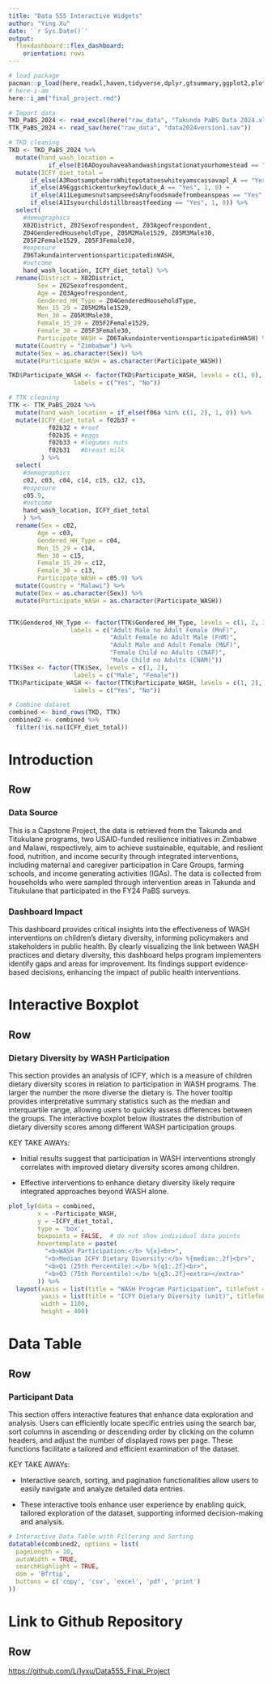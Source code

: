 ---
title: "Data 555 Interactive Widgets"
author: "Ying Xu"
date: '`r Sys.Date()`'
output: 
  flexdashboard::flex_dashboard:
    orientation: rows
---

```{r}
# load package
pacman::p_load(here,readxl,haven,tidyverse,dplyr,gtsummary,ggplot2,plotly,DT)
# here-i-am
here::i_am("final_project.rmd") 
```

```{r cleaning}
# Import data
TKD_PaBS_2024 <- read_excel(here("raw_data", "Takunda PaBS Data 2024.xlsx"))
TTK_PaBS_2024 <- read_sav(here("raw_data", "data2024version1.sav"))

# TKD cleaning
TKD <- TKD_PaBS_2024 %>%
  mutate(hand_wash_location = 
           if_else(E16ADoyouhaveahandwashingstationatyourhomestead == "Yes", 1, 0)) %>%
  mutate(ICFY_diet_total = 
      if_else(A3RootsamptubersWhitepotatoeswhiteyamscassavapl_A == "Yes", 1, 0) +     #root
      if_else(A9Eggschickenturkeyfowlduck_A == "Yes", 1, 0) +                         #eggs
      if_else(A11LegumesnutsampseedsAnyfoodsmadefrombeanspeas == "Yes", 1, 0) +       #legumes nuts
      if_else(A1Isyourchildstillbreastfeeding == "Yes", 1, 0)) %>%                    #breast milk
  select(
    #demographics
    X02District, Z02Sexofrespondent, Z03Ageofrespondent, 
    Z04GenderedHouseholdType, Z05M2Male1529, Z05M3Male30, 
    Z05F2Female1529, Z05F3Female30,
    #exposure
    Z06TakundainterventionsparticipatedinWASH,
    #outcome
    hand_wash_location, ICFY_diet_total) %>%
  rename(District = X02District,
        Sex = Z02Sexofrespondent,
        Age = Z03Ageofrespondent,
        Gendered_HH_Type = Z04GenderedHouseholdType,
        Men_15_29 = Z05M2Male1529,
        Men_30 = Z05M3Male30,
        Female_15_29 = Z05F2Female1529,
        Female_30 = Z05F3Female30,
        Participate_WASH = Z06TakundainterventionsparticipatedinWASH) %>%
  mutate(Country = "Zimbabwe") %>%
  mutate(Sex = as.character(Sex)) %>%
  mutate(Participate_WASH = as.character(Participate_WASH))

TKD$Participate_WASH <- factor(TKD$Participate_WASH, levels = c(1, 0), 
                  labels = c("Yes", "No"))

# TTK cleaning
TTK <- TTK_PaBS_2024 %>%
  mutate(hand_wash_location = if_else(f06a %in% c(1, 2), 1, 0)) %>%
  mutate(ICFY_diet_total = f02b37 + 
           f02b32 + #root
           f02b35 + #eggs
           f02b33 + #legumes nuts
           f02b31   #breast milk
         ) %>%
  select(
    #demographics
    c02, c03, c04, c14, c15, c12, c13,
    #exposure
    c05.9,
    #outcome
    hand_wash_location, ICFY_diet_total
    ) %>%
  rename(Sex = c02,
        Age = c03,
        Gendered_HH_Type = c04,
        Men_15_29 = c14,
        Men_30 = c15,
        Female_15_29 = c12,
        Female_30 = c13,
        Participate_WASH = c05.9) %>%
  mutate(Country = "Malawi") %>%
  mutate(Sex = as.character(Sex)) %>%
  mutate(Participate_WASH = as.character(Participate_WASH))


TTK$Gendered_HH_Type <- factor(TTK$Gendered_HH_Type, levels = c(1, 2, 3, 4, 5),
                 labels = c("Adult Male no Adult Female (MnF)",
                            "Adult Female no Adult Male (FnM)",
                            "Adult Male and Adult Female (M&F)",
                            "Female Child no Adults (CNAF)",
                            "Male Child no Adults (CNAM)"))
TTK$Sex <- factor(TTK$Sex, levels = c(1, 2), 
                  labels = c("Male", "Female"))
TTK$Participate_WASH <- factor(TTK$Participate_WASH, levels = c(1, 2), 
                  labels = c("Yes", "No"))

# Combine dataset
combined <- bind_rows(TKD, TTK)
combined2 <- combined %>%
  filter(!is.na(ICFY_diet_total))
```

# Introduction

## Row {data-height="400"}

### Data Source

This is a Capstone Project, the data is retrieved from the Takunda and Titukulane programs, two USAID-funded resilience initiatives in Zimbabwe and Malawi, respectively, aim to achieve sustainable, equitable, and resilient food, nutrition, and income security through integrated interventions, including maternal and caregiver participation in Care Groups, farming schools, and income generating activities (IGAs). The data is collected from households who were sampled through intervention areas in Takunda and Titukulane that participated in the FY24 PaBS surveys.

### Dashboard Impact

This dashboard provides critical insights into the effectiveness of WASH interventions on children's dietary diversity, informing policymakers and stakeholders in public health. By clearly visualizing the link between WASH practices and dietary diversity, this dashboard helps program implementers identify gaps and areas for improvement. Its findings support evidence-based decisions, enhancing the impact of public health interventions.


# Interactive Boxplot

## Row {data-height="400"}

### Dietary Diversity by WASH Participation

This section provides an analysis of ICFY, which is a measure of children dietary diversity scores in relation to participation in WASH programs. The larger the number the more diverse the dietary is. The hover tooltip provides interpretative summary statistics such as the median and interquartile range, allowing users to quickly assess differences between the groups. The interactive boxplot below illustrates the distribution of dietary diversity scores among different WASH participation groups.

KEY TAKE AWAYs: 

- Initial results suggest that participation in WASH interventions strongly correlates with improved dietary diversity scores among children.

- Effective interventions to enhance dietary diversity likely require integrated approaches beyond WASH alone.

```{r}
plot_ly(data = combined,
        x = ~Participate_WASH,
        y = ~ICFY_diet_total,
        type = 'box',
        boxpoints = FALSE,  # do not show individual data points
        hovertemplate = paste(
          "<b>WASH Participation:</b> %{x}<br>",
          "<b>Median ICFY Dietary Diversity:</b> %{median:.2f}<br>",
          "<b>Q1 (25th Percentile):</b> %{q1:.2f}<br>",
          "<b>Q3 (75th Percentile):</b> %{q3:.2f}<extra></extra>"
        )) %>%
  layout(xaxis = list(title = "WASH Program Participation", titlefont = list(size = 16)),
         yaxis = list(title = "ICFY Dietary Diversity (unit)", titlefont = list(size = 16)),
         width = 1100,
         height = 400)
```



# Data Table

## Row {data-height="400"}

### Participant Data

This section offers interactive features that enhance data exploration and analysis. Users can efficiently locate specific entries using the search bar, sort columns in ascending or descending order by clicking on the column headers, and adjust the number of displayed rows per page. These functions facilitate a tailored and efficient examination of the dataset.

KEY TAKE AWAYs: 

- Interactive search, sorting, and pagination functionalities allow users to easily navigate and analyze detailed data entries.

- These interactive tools enhance user experience by enabling quick, tailored exploration of the dataset, supporting informed decision-making and analysis.

```{r}
# Interactive Data Table with Filtering and Sorting
datatable(combined2, options = list(
  pageLength = 10,
  autoWidth = TRUE,
  searchHighlight = TRUE,
  dom = 'Bfrtip',
  buttons = c('copy', 'csv', 'excel', 'pdf', 'print')
))
```

# Link to Github Repository

## Row {data-height="400"}

<https://github.com/Li1yxu/Data555_Final_Project>
